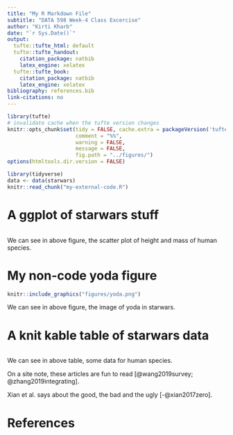 ```yaml
---
title: "My R Markdown File"
subtitle: "DATA 598 Week-4 Class Excercise"
author: "Kirti Kharb"
date: "`r Sys.Date()`"
output:
  tufte::tufte_html: default
  tufte::tufte_handout:
    citation_package: natbib
    latex_engine: xelatex
  tufte::tufte_book:
    citation_package: natbib
    latex_engine: xelatex
bibliography: references.bib
link-citations: no
---
```


```r
library(tufte)
# invalidate cache when the tufte version changes
knitr::opts_chunk$set(tidy = FALSE, cache.extra = packageVersion('tufte'),echo = FALSE,
                      comment = "%%",
                      warning = FALSE,
                      message = FALSE,
                      fig.path = "../figures/")
options(htmltools.dir.version = FALSE)
```

```r
library(tidyverse)
data <- data(starwars)
knitr::read_chunk("my-external-code.R")
```

# A ggplot of starwars stuff

```r
```

We can see in above figure, the scatter plot of height and mass of human species.

# My non-code yoda figure
```r
knitr::include_graphics("figures/yoda.png")
```

We can see in above figure, the image of yoda in starwars.

# A knit kable table of  starwars data

```r
```

We can see in above table, some data for human species.

On a site note, these articles are fun to read [@wang2019survey; @zhang2019integrating].

Xian et al. says about the good, the bad and the ugly [-@xian2017zero].

# References
